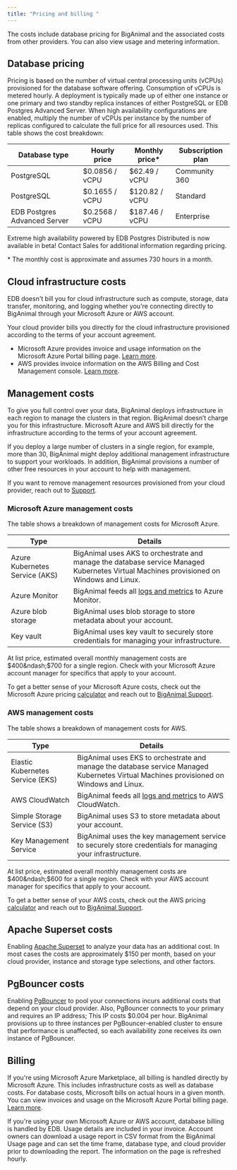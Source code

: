 ```yaml
---
title: "Pricing and billing "
---
```


The costs include database pricing for BigAnimal and the associated costs from other providers. You can also view usage and metering information. 

## Database pricing 

Pricing is based on the number of virtual central processing units (vCPUs) provisioned for the database software offering. Consumption of vCPUs is metered hourly. A deployment is typically made up of either one instance or one primary and two standby replica instances of either PostgreSQL or EDB Postgres Advanced Server. When high availability configurations are enabled, multiply the number of vCPUs per instance by the number of replicas configured to calculate the full price for all resources used. This table shows the cost breakdown:

| Database type                | Hourly price   | Monthly price\* | Subscription plan |
| ---------------------------- | -------------- | --------------- | ----------------- |
| PostgreSQL                   | $0.0856 / vCPU | $62.49 / vCPU  | Community 360 |
| PostgreSQL                   | $0.1655 / vCPU | $120.82 / vCPU  | Standard |
| EDB Postgres Advanced Server | $0.2568 / vCPU | $187.46 / vCPU  | Enterprise  |

Extreme high availability powered by EDB Postgres Distributed is now available in beta! Contact Sales for additional information regarding pricing.

\* The monthly cost is approximate and assumes 730 hours in a month. 
  

## Cloud infrastructure costs

EDB doesn't bill you for cloud infrastructure such as compute, storage, data transfer, monitoring, and logging whether you're connecting directly to BigAnimal through your Microsoft Azure or AWS account.

Your cloud provider bills you directly for the cloud infrastructure provisioned according to the terms of your account agreement. 
- Microsoft Azure provides invoice and usage information on the Microsoft Azure Portal billing page. [Learn more](https://docs.microsoft.com/en-us/azure/cost-management-billing/).
- AWS provides invoice information on the AWS Billing and Cost Management console. [Learn more](https://docs.aws.amazon.com/account-billing/index.html).

## Management costs

To give you full control over your data, BigAnimal deploys infrastructure in each region to manage the clusters in that region. BigAnimal doesn’t charge you for this infrastructure. Microsoft Azure and AWS bill directly for the infrastructure according to the terms of your account agreement.

If you deploy a large number of clusters in a single region, for example, more than 30, BigAnimal might deploy additional management infrastructure to support your workloads. In addition, BigAnimal provisions a number of other free resources in your account to help with management. 

If you want to remove management resources provisioned from your cloud provider, reach out to [Support](../overview/support).


### Microsoft Azure management costs

The table shows a breakdown of management costs for Microsoft Azure.

| Type                           | Details                                                                                                                                               |
| ------------------------------ | ----------------------------------------------------------------------------------------------------------------------------------------------------- |
| Azure Kubernetes Service (AKS) | BigAnimal uses AKS to orchestrate and manage the database service Managed Kubernetes Virtual Machines provisioned on Windows and Linux.               |
| Azure Monitor                  | BigAnimal feeds all [logs and metrics](https://www.enterprisedb.com/docs/biganimal/latest/using_cluster/05_monitoring_and_logging/) to Azure Monitor. |
| Azure blob storage             | BigAnimal uses blob storage to store metadata about your account.                                                                                     |
| Key vault                      | BigAnimal uses key vault to securely store credentials for managing your infrastructure.                                                              |

At list price, estimated overall monthly management costs are $400&ndash;$700 for a single region. Check with your Microsoft Azure account manager for specifics that apply to your account. 

To get a better sense of your Microsoft Azure costs, check out the Microsoft Azure pricing [calculator](https://azure.microsoft.com/en-us/pricing/calculator/) and reach out to [BigAnimal Support](../overview/support). 

### AWS management costs

The table shows a breakdown of management costs for AWS.

| Type                           | Details                                                                                                                                               |
| ------------------------------ | ----------------------------------------------------------------------------------------------------------------------------------------------------- |
| Elastic Kubernetes Service (EKS) | BigAnimal uses EKS to orchestrate and manage the database service Managed Kubernetes Virtual Machines provisioned on Windows and Linux.               |
| AWS CloudWatch                  | BigAnimal feeds all [logs and metrics](https://www.enterprisedb.com/docs/biganimal/latest/using_cluster/05_monitoring_and_logging/) to AWS CloudWatch. |
| Simple Storage Service (S3)             | BigAnimal uses S3 to store metadata about your account.                                                                                     |
| Key Management Service                      | BigAnimal uses the key management service to securely store credentials for managing your infrastructure.                                                              |

At list price, estimated overall monthly management costs are $400&ndash;$600 for a single region. Check with your AWS account manager for specifics that apply to your account.

To get a better sense of your AWS costs, check out the AWS pricing [calculator](https://calculator.aws/#/) and reach out to [BigAnimal Support](../overview/support).  

## Apache Superset costs

Enabling [Apache Superset](/biganimal/latest/using_cluster/06_analyze_with_superset/) to analyze your data has an additional cost. In most cases the costs are approximately $150 per month, based on your cloud provider, instance and storage type selections, and other factors.

## PgBouncer costs

Enabling [PgBouncer](../getting_started/creating_a_cluster/#pgbouncer) to pool your connections incurs additional costs that depend on your cloud provider. Also, PgBouncer connects to your primary and requires an IP address; This IP costs $0.004 per hour. BigAnimal provisions up to three instances per PgBouncer-enabled cluster to ensure that performance is unaffected, so each availability zone receives its own instance of PgBouncer. 

## Billing

If you're using Microsoft Azure Marketplace, all billing is handled directly by Microsoft Azure. This includes infrastructure costs as well as database costs. For database costs, Microsoft bills on actual hours in a given month. You can view invoices and usage on the Microsoft Azure Portal billing page. [Learn more](https://docs.microsoft.com/en-us/azure/cost-management-billing/).

If you're using your own Microsoft Azure or AWS account, database billing is handled by EDB. Usage details are included in your invoice. Account owners can download a usage report in CSV format from the BigAnimal Usage page and can set the time frame, database type, and cloud provider prior to downloading the report. The information on the page is refreshed hourly.

